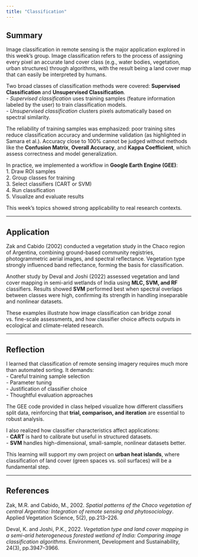 ```yaml
---
title: "Classification"
---
```


## Summary

Image classification in remote sensing is the major application explored in this week's group. Image classification refers to the process of assigning every pixel an accurate land cover class (e.g., water bodies, vegetation, urban structures) through algorithms, with the result being a land cover map that can easily be interpreted by humans.  

Two broad classes of classification methods were covered: **Supervised Classification** and **Unsupervised Classification**.  
- *Supervised classification* uses training samples (feature information labeled by the user) to train classification models.  
- *Unsupervised classification* clusters pixels automatically based on spectral similarity.  

The reliability of training samples was emphasized: poor training sites reduce classification accuracy and undermine validation (as highlighted in Samara et al.). Accuracy close to 100% cannot be judged without methods like the **Confusion Matrix**, **Overall Accuracy**, and **Kappa Coefficient**, which assess correctness and model generalization.  

In practice, we implemented a workflow in **Google Earth Engine (GEE)**:  
1. Draw ROI samples  
2. Group classes for training  
3. Select classifiers (CART or SVM)  
4. Run classification  
5. Visualize and evaluate results  

This week’s topics showed strong applicability to real research contexts.  

---

## Application

Zak and Cabido (2002) conducted a vegetation study in the Chaco region of Argentina, combining ground-based community registries, photogrammetric aerial images, and spectral reflectance. Vegetation type strongly influenced band reflectance, forming the basis for classification.  

Another study by Deval and Joshi (2022) assessed vegetation and land cover mapping in semi-arid wetlands of India using **MLC, SVM, and RF** classifiers. Results showed **SVM** performed best when spectral overlaps between classes were high, confirming its strength in handling inseparable and nonlinear datasets.  

These examples illustrate how image classification can bridge zonal vs. fine-scale assessments, and how classifier choice affects outputs in ecological and climate-related research.  

---

## Reflection

I learned that classification of remote sensing imagery requires much more than automated sorting. It demands:  
- Careful training sample selection  
- Parameter tuning  
- Justification of classifier choice  
- Thoughtful evaluation approaches  

The GEE code provided in class helped visualize how different classifiers split data, reinforcing that **trial, comparison, and iteration** are essential to robust analysis.  

I also realized how classifier characteristics affect applications:  
- **CART** is hard to calibrate but useful in structured datasets.  
- **SVM** handles high-dimensional, small-sample, nonlinear datasets better.  

This learning will support my own project on **urban heat islands**, where classification of land cover (green spaces vs. soil surfaces) will be a fundamental step.  

---

## References

Zak, M.R. and Cabido, M., 2002. *Spatial patterns of the Chaco vegetation of central Argentina: Integration of remote sensing and phytosociology*. Applied Vegetation Science, 5(2), pp.213–226.  

Deval, K. and Joshi, P.K., 2022. *Vegetation type and land cover mapping in a semi-arid heterogeneous forested wetland of India: Comparing image classification algorithms*. Environment, Development and Sustainability, 24(3), pp.3947–3966.  
